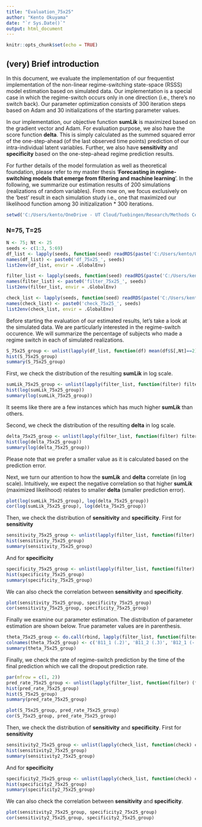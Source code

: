 ```yaml
---
title: "Evaluation_75x25"
author: "Kento Okuyama"
date: "`r Sys.Date()`"
output: html_document
---
```


```r
knitr::opts_chunk$set(echo = TRUE)
```

## (very) Brief introduction

In this document, we evaluate the implementation of our frequentist implementation of the non-linear regime-switching state-space (RSSS) model estimation based on simulated data. Our implementation is a special case in which the regime-switch occurs only in one direction (i.e., there's no switch back). Our parameter optimization consists of 300 iteration steps based on Adam and  30 initializations of the starting parameter values.

In our implementation, our objective function **sumLik** is maximized based on the gradient vector and Adam. For evaluation purpose, we also have the score function **delta**. This is simply calculated as the summed squared error of the one-step-ahead (of the last observed time points) prediction of our intra-individual latent variables. Further, we also have **sensitivity** and **specificity** based on the one-step-ahead regime prediction results. 

For further details of the model formulation as well as theoretical foundation, please refer to my master thesis '**Forecasting in regime-switching models that emerge from filtering and machine learning**'. In the following, we summarize our estimation results of 200 simulations (realizations of random variables). From now on, we focus exclusively on the 'best' result in each simulation study i.e., one that maximized our likelihood function among 30 initizalization * 300 iterations. 

```r
setwd('C:/Users/kento/OneDrive - UT Cloud/Tuebingen/Research/Methods Center/Regime_Switching/Simulation/202311011300')
```

### N=75, T=25

```r
N <- 75; Nt <- 25
seeds <- c(1:3, 5:69)
df_list <- lapply(seeds, function(seed) readRDS(paste('C:/Users/kento/OneDrive - UT Cloud/Tuebingen/Research/Methods Center/Regime_Switching/Simulation/202311011300/output/df__sim_', seed, '_N_', N, '_T_', Nt, '_O1_6_O2_3_L1_2.RDS', sep='')))
names(df_list) <- paste0('df_75x25_', seeds)
list2env(df_list, envir = .GlobalEnv)

filter_list <- lapply(seeds, function(seed) readRDS(paste('C:/Users/kento/OneDrive - UT Cloud/Tuebingen/Research/Methods Center/Regime_Switching/Simulation/202311011300/output/filter__sim_', seed, '_N_', N, '_T_', Nt, '_O1_6_O2_3_L1_2.RDS', sep='')))
names(filter_list) <- paste0('filter_75x25_', seeds)
list2env(filter_list, envir = .GlobalEnv)

check_list <- lapply(seeds, function(seed) readRDS(paste('C:/Users/kento/OneDrive - UT Cloud/Tuebingen/Research/Methods Center/Regime_Switching/Simulation/202311011300/output/check__sim_', seed, '_N_', N, '_T_', Nt, '_O1_6_O2_3_L1_2.RDS', sep='')))
names(check_list) <- paste0('check_75x25_', seeds)
list2env(check_list, envir = .GlobalEnv)
```

Before starting the evaluation of our estimated results, let's take a look at the simulated data. We are particularly interested in the regime-switch occurence. We will summarize the percentage of subjects who made a regime switch in each of simulated realizations.

```r
S_75x25_group <- unlist(lapply(df_list, function(df) mean(df$S[,Nt]==2)))
hist(S_75x25_group)
summary(S_75x25_group)
```

First, we check the distribution of the resulting **sumLik** in log scale.

```r
sumLik_75x25_group <- unlist(lapply(filter_list, function(filter) filter$sumLik_best_NT))
hist(log(sumLik_75x25_group))
summary(log(sumLik_75x25_group))
```
It seems like there are a few instances which has much higher **sumLik** than others.

Second, we check the distribution of the resulting **delta** in log scale.

```r
delta_75x25_group <- unlist(lapply(filter_list, function(filter) filter$delta_N))
hist(log(delta_75x25_group))
summary(log(delta_75x25_group))
```

Please note that we prefer a smaller value as it is calculated based on the prediction error.

Next, we turn our attention to how the **sumLik** and **delta** correlate (in log scale). Intuitively, we expect the negative correlation so that higher **sumLik** (maximized likelihood) relates to smaller **delta** (smaller prediction error).

```r
plot(log(sumLik_75x25_group), log(delta_75x25_group))
cor(log(sumLik_75x25_group), log(delta_75x25_group))
```

Then, we check the distribution of **sensitivity** and **specificity**. First for **sensitivity**

```r
sensitivity_75x25_group <- unlist(lapply(filter_list, function(filter) filter$output_best$sensitivity))
hist(sensitivity_75x25_group)
summary(sensitivity_75x25_group)
```

And for **specificity**

```r
specificity_75x25_group <- unlist(lapply(filter_list, function(filter) filter$output_best$specificity))
hist(specificity_75x25_group)
summary(specificity_75x25_group)
```

We can also check the correlation between **sensitivity** and **specificity**.

```r
plot(sensitivity_75x25_group, specificity_75x25_group)
cor(sensitivity_75x25_group, specificity_75x25_group)
```

Finally we examine our parameter estimation. The distribution of parameter estimation are shown below. True parameter values are in parenthesis.

```r
theta_75x25_group <- do.call(rbind, lapply(filter_list, function(filter) filter$theta_best))
colnames(theta_75x25_group) <- c('B11_1 (.2)', 'B11_2 (.3)', 'B12_1 (-.1)', 'B12_2 (-.2)', 'B21d_1 (.8)', 'B21d_2 (.8)', 'B22d_1 (.4)', 'B22d_2 (.4)', 'B31_1 (.1)', 'B31_2 (.1)', 'B32_1 (-.1)', 'B31_2 (-.1)', 'Lmdd_1 (1)', 'Lmdd_2 (0)', 'Lmdd_3 (.4)', 'Lmdd_4 (0)', 'Lmdd_5 (.8)', 'Lmdd_6 (0)', 'Lmdd_7 (0)', 'Lmdd_8 (1)', 'Lmdd_9 (0)', 'Lmdd_10 (.5)', 'Lmdd_11 (0)', 'Lmdd_12 (1.2)', 'Qd_1 (.2)', 'Qd_2 (.2)', 'Rd_1 (.3)', 'Rd_2 (.3)', 'Rd_3 (.3)', 'Rd_4 (.3)', 'Rd_5 (.3)', 'Rd_6 (.3)', 'gamma1 (3.5)', 'gamma2_1 (1)', 'gamma2_2 (1)')
summary(theta_75x25_group)
```

Finally, we check the rate of regime-switch prediction by the time of the final prediction which we call the dropout prediction rate.

```r
par(mfrow = c(1, 2))
pred_rate_75x25_group <- unlist(lapply(filter_list, function(filter) (filter$output_best$TP + filter$output_best$FP) / N))
hist(pred_rate_75x25_group)
hist(S_75x25_group)
summary(pred_rate_75x25_group)
```

```r
plot(S_75x25_group, pred_rate_75x25_group)
cor(S_75x25_group, pred_rate_75x25_group)
```
Then, we check the distribution of **sensitivity** and **specificity**. First for **sensitivity**

```r
sensitivity2_75x25_group <- unlist(lapply(check_list, function(check) check$sensitivity))
hist(sensitivity2_75x25_group)
summary(sensitivity2_75x25_group)
```

And for **specificity**
 
```r
specificity2_75x25_group <- unlist(lapply(check_list, function(check) check$specificity))
hist(specificity2_75x25_group)
summary(specificity2_75x25_group)
```

We can also check the correlation between **sensitivity** and **specificity**.

```r
plot(sensitivity2_75x25_group, specificity2_75x25_group)
cor(sensitivity2_75x25_group, specificity2_75x25_group)
```